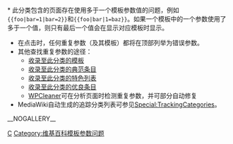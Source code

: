 {{polluted category}}
{{追踪分类|hidden=yes|tracking=yes}}
{{backlog|1|auto=yes}}
{{empty category}}
{{Bot use warning|bot=<nowiki/>
*由[[User:Antigng-bot|User:Antigng-bot]]進行維護（[[Wikipedia:机器人/申请/Antigng-bot/32|機器人申請頁]]）}}

<br/>
* 此分类包含的页面存在使用多于一个模板参数值的问题，例如<code><nowiki>{{foo|bar=1|bar=2}}</nowiki></code>和<code><nowiki>{{foo|bar|1=baz}}</nowiki></code>。如果一个模板中的一个参数使用了多于一个值，则只有最后一个值会在显示对应模板时显示。
* 在点击{{Keypress|显示预览}}时，任何重复参数（及其模板）都将在顶部列举为错误参数。
* 其他查找重复参数的途径：
** [https://petscan.wmflabs.org/?psid=611108 收录至此分类的模板]
** [https://petscan.wmflabs.org/?psid=18409107 收录至此分类的典范条目]
** [https://petscan.wmflabs.org/?psid=611113 收录至此分类的特色列表]
** [https://petscan.wmflabs.org/?psid=611117 收录至此分类的优良条目]
** [[Wikipedia:WPCleaner|WPCleaner]]可在分析页面时检测重复参数，并可部分自动修复
* MediaWiki自动生成的追踪分类列表可参见[[Special:TrackingCategories|Special:TrackingCategories]]。

{{Category TOC}}
[[Category:维基百科维护|C]]
[[Category:维基百科模板参数问题|Category:维基百科模板参数问题]]
__NOGALLERY__